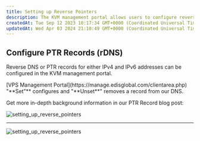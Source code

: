 ```yaml
---
title: Setting up Reverse Pointers
description: The KVM management portal allows users to configure reverse DNS or PTR records for IPv4 and IPv6 addresses.
createdAt: Tue Sep 12 2023 10:17:34 GMT+0000 (Coordinated Universal Time)
updatedAt: Wed Apr 03 2024 21:10:49 GMT+0000 (Coordinated Universal Time)
---
```



## Configure PTR Records (rDNS)&#x20;

Reverse DNS or PTR records for either IPv4 and IPv6 addresses can be configured in the KVM management portal.

<Steps>
  <Step title='Log in to your'>
    [VPS Management Portal](https://manage.edisglobal.com/clientarea.php)
  </Step>
  <Step title='Locate your VPS in the Services tab' />
  <Step title='Click "rDNS" to administrate PTR records '>
    "**Set"** configures and "**Unset**" removes a record from our DNS.
  </Step>
</Steps>

Get more in-depth background information in our PTR Record blog post:

<CtaButton
  label='PTR Record blog post'
  link='https://www.edisglobal.com/blog/ptr-record'
  openInNewTab={true}
/>

![setting_up_reverse_pointers](/assets/PBhszusmYwQs9Qbt66Udt_ptr-records-65f4c95fad.png "Setting up Reverse Pointers")

---

![setting_up_reverse_pointers](/assets/TCG6ACbswUaDAL8763RqX_setting-up-reverse-pointers-1c968b9006.png "Setting up Reverse Pointers")
